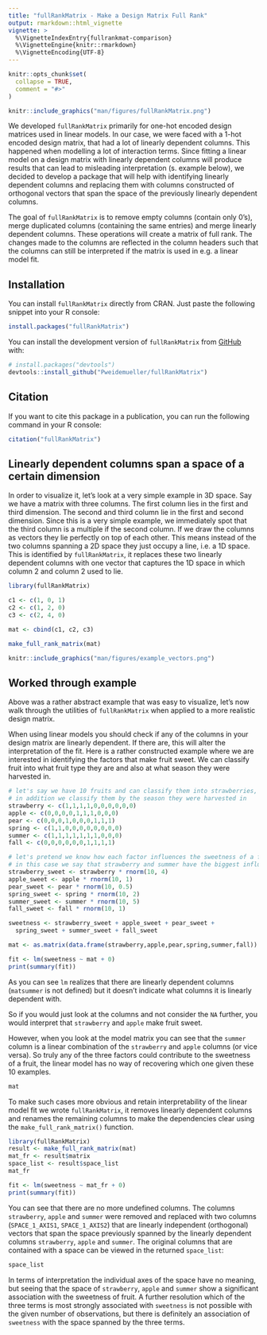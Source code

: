 ```yaml
---
title: "fullRankMatrix - Make a Design Matrix Full Rank"
output: rmarkdown::html_vignette
vignette: >
  %\VignetteIndexEntry{fullrankmat-comparison}
  %\VignetteEngine{knitr::rmarkdown}
  %\VignetteEncoding{UTF-8}
---
```


```r
knitr::opts_chunk$set(
  collapse = TRUE,
  comment = "#>"
)
```

<!-- badges: start -->
<!-- badges: end -->

```r
knitr::include_graphics("man/figures/fullRankMatrix.png")
```

We developed `fullRankMatrix` primarily for one-hot encoded design matrices used in linear models. In our case, we were faced with a 1-hot encoded design matrix, that had a lot of linearly dependent columns. This happened when modelling a lot of interaction terms. Since fitting a linear model on a design matrix with linearly dependent columns will produce results that can lead to misleading interpretation (s. example below), we decided to develop a package that will help with identifying linearly dependent columns and replacing them with columns constructed of orthogonal vectors that span the space of the previously linearly dependent columns.

The goal of `fullRankMatrix` is to remove empty columns (contain only 0's), merge duplicated columns (containing the same entries) and merge linearly dependent columns. These operations will create a matrix of full rank. The changes made to the columns are reflected in the column headers such that the columns can still be interpreted if the matrix is used in e.g. a linear model fit.

## Installation

You can install `fullRankMatrix` directly from CRAN. Just paste the following snippet into your R console:

```r
install.packages("fullRankMatrix")
```


You can install the development version of `fullRankMatrix` from [GitHub](https://github.com/Pweidemueller/fullRankMatrix) with:

```r
# install.packages("devtools")
devtools::install_github("Pweidemueller/fullRankMatrix")
```

## Citation

If you want to cite this package in a publication, you can run the following
command in your R console:

```r
citation("fullRankMatrix")
```

## Linearly dependent columns span a space of a certain dimension
In order to visualize it, let's look at a very simple example in 3D space. Say we have a matrix with three columns. The first column lies in the first and third dimension. The second and third column lie in the first and second dimension. Since this is a very simple example, we immediately spot that the third column is a multiple if the second column. If we draw the columns as vectors they lie perfectly on top of each other. This means instead of the two columns spanning a 2D space they just occupy a line, i.e. a 1D space. This is identified by `fullRankMatrix`, it replaces these two linearly dependent columns with one vector that captures the 1D space in which column 2 and column 2 used to lie. 


```r
library(fullRankMatrix)
```

```r
c1 <- c(1, 0, 1)
c2 <- c(1, 2, 0)
c3 <- c(2, 4, 0)

mat <- cbind(c1, c2, c3)

make_full_rank_matrix(mat)
```
```r
knitr::include_graphics("man/figures/example_vectors.png")
```


## Worked through example

Above was a rather abstract example that was easy to visualize, let's now walk through the utilities of `fullRankMatrix` when applied to a more realistic design matrix.

When using linear models you should check if any of the columns in your design matrix are linearly dependent. If there are, this will alter the interpretation of the fit. Here is a rather constructed example where we are interested in identifying the factors that make fruit sweet. We can classify fruit into what fruit type they are and also at what season they were harvested in. 
```r
# let's say we have 10 fruits and can classify them into strawberries, apples or pears
# in addition we classify them by the season they were harvested in
strawberry <- c(1,1,1,1,0,0,0,0,0,0)
apple <- c(0,0,0,0,1,1,1,0,0,0)
pear <- c(0,0,0,1,0,0,0,1,1,1)
spring <- c(1,1,0,0,0,0,0,0,0,0)
summer <- c(1,1,1,1,1,1,1,0,0,0)
fall <- c(0,0,0,0,0,0,1,1,1,1)

# let's pretend we know how each factor influences the sweetness of a fruit
# in this case we say that strawberry and summer have the biggest influence on sweetness
strawberry_sweet <- strawberry * rnorm(10, 4)
apple_sweet <- apple * rnorm(10, 1)
pear_sweet <- pear * rnorm(10, 0.5)
spring_sweet <- spring * rnorm(10, 2)
summer_sweet <- summer * rnorm(10, 5)
fall_sweet <- fall * rnorm(10, 1)

sweetness <- strawberry_sweet + apple_sweet + pear_sweet +
  spring_sweet + summer_sweet + fall_sweet

mat <- as.matrix(data.frame(strawberry,apple,pear,spring,summer,fall))

fit <- lm(sweetness ~ mat + 0)
print(summary(fit))
```
As you can see `lm` realizes that there are linearly dependent columns (`matsummer` is not defined) but it doesn't indicate what columns it is linearly dependent with.

So if you would just look at the columns and not consider the `NA` further, you would interpret that `strawberry` and `apple` make fruit sweet.

However, when you look at the model matrix you can see that the `summer` column is a linear combination of the `strawberry` and `apple` columns (or vice versa). So truly any of the three factors could contribute to the sweetness of a fruit, the linear model has no way of recovering which one given these 10 examples. 
```r
mat
```
To make such cases more obvious and retain interpretability of the linear model fit we wrote `fullRankMatrix`, it removes linearly dependent columns and renames the remaining columns to make the dependencies clear using the `make_full_rank_matrix()` function.

```r
library(fullRankMatrix)
result <- make_full_rank_matrix(mat)
mat_fr <- result$matrix
space_list <- result$space_list
mat_fr
```

```r
fit <- lm(sweetness ~ mat_fr + 0)
print(summary(fit))
```
You can see that there are no more undefined columns. The columns `strawberry`, `apple` and `summer` were removed and replaced with two columns (`SPACE_1_AXIS1`, `SPACE_1_AXIS2`) that are linearly independent (orthogonal) vectors that span the space previously spanned by the linearly dependent columns `strawberry`, `apple` and `summer`. The original columns that are contained with a space can be viewed in the returned `space_list`:
```r
space_list
```

In terms of interpretation the individual axes of the space have no meaning, but seeing that the space of `strawberry`, `apple` and `summer` show a significant association with the sweetness of fruit. A further resolution which of the three terms is most strongly associated with `sweetness` is not possible with the given number of observations, but there is definitely an association of `sweetness` with the space spanned by the three terms.

